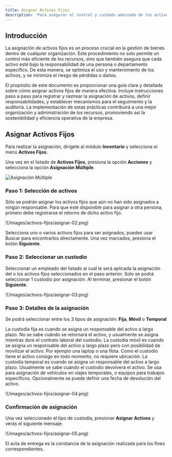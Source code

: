 ```yaml
---
title: Asignar Activos Fijos
description: 'Para asegurar el control y cuidado adecuado de los activos fijos, es importante asignarlos a responsables específicos.'
---
```


## Introducción

La asignación de activos fijos es un proceso crucial en la gestión de bienes dentro de cualquier organización. Este procedimiento no solo permite un control más eficiente de los recursos, sino que también asegura que cada activo esté bajo la responsabilidad de una persona o departamento específico. De esta manera, se optimiza el uso y mantenimiento de los activos, y se minimiza el riesgo de pérdidas o daños.

El propósito de este documento es proporcionar una guía clara y detallada sobre cómo asignar activos fijos de manera efectiva. Incluye instrucciones paso a paso para registrar y rastrear la asignación de activos, definir responsabilidades, y establecer mecanismos para el seguimiento y la auditoría. La implementación de estas prácticas contribuirá a una mejor organización y administración de los recursos, promoviendo así la sostenibilidad y eficiencia operativa de la empresa.

## Asignar Activos Fijos

Para realizar la asignación, dirígete al módulo **Inventario** y selecciona el menú **Activos Fijos**.

Una vez en el listado de **Activos Fijos**, presiona la opción **Acciones** y selecciona la opción **Asignación Múltiple**.

![Asignación Múltiple](/images/activos-fijos/asignar-01.png)

### Paso 1: Selección de activos

Sólo se podrán asignar los activos fijos que aún no han sido asignados a ningún responsable. Para que esté disponible para asignar a otra persona, primero debe registrarse el retorno de dicho activo fijo.

!(/images/activos-fijos/asignar-02.png)

Selecciona uno o varios activos fijos para ser asignados, puedes usar Buscar para encontrarlos directamente. Una vez marcados, presiona el botón **Siguiente**.

### Paso 2: Seleccionar un custodio

Seleccionar un empleado del listado al cuál le será aplicada la asignación del o los activos fijos seleccionados en el paso anterior. Solo se podrá seleccionar 1 custodio por asignación. Al terminar, presionar el botón **Siguiente**.

!(/images/activos-fijos/asignar-03.png)

### Paso 3: Detalles de la asignación

Se podrá seleccionar entre los 3 tipos de asignación: **Fija**, **Móvil** o **Temporal**


<CardGroup cols={3}>
  <Card
    title="Custodia Fija"
    icon="building"
  >
    La custodia fija es cuando se asigna un responsable del activo a largo plazo. No se sabe cuándo se retornará el activo, y usualmente se asigna mientras dure el contrato laboral del custodio.
  </Card>
  <Card
    title="Custodia Móvil"
    icon="building"
  >
    La custodia móvil es cuando se asigna un responsable del activo a largo plazo pero con posibilidad de movilizar el activo. Por ejemplo una laptop o una flota. Como el custodio tiene el activo consigo en todo momento, no requiere ubicación.
  </Card>
  <Card
    title="Custodia Temporal"
    icon="building"
  >
    La custodia temporal es cuando se asigna un responsable del activo a largo plazo. Usualmente se sabe cuándo el custodio devolverá el activo. Se usa para asignación de vehículos en viajes temporales, o equipos para trabajos específicos. Opcionalmente se puede definir una fecha de devolución del activo.
  </Card>
</CardGroup>

!(/images/activos-fijos/asignar-04.png)

### Confirmación de asignación

Una vez seleccionado el tipo de custodia, presionar **Asignar Activos** y verás el siguiente mensaje:

!(/images/activos-fijos/asignar-05.png)

El acta de entrega es la constancia de la asignación realizada para los fines correspondientes.
